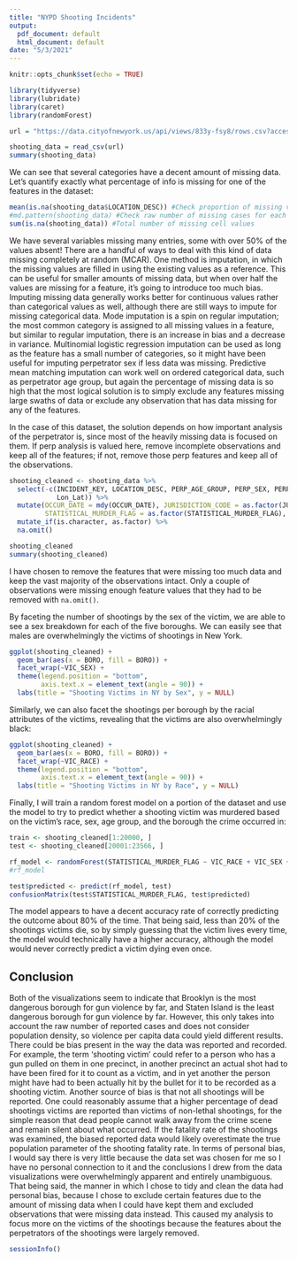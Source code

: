 ---
title: "NYPD Shooting Incidents"
output:
  pdf_document: default
  html_document: default
date: "5/3/2021"
---

```{r setup, include=FALSE}
knitr::opts_chunk$set(echo = TRUE)
```

```{r libraries, warning = FALSE, message = FALSE}
library(tidyverse)
library(lubridate)
library(caret)
library(randomForest)
```

```{r get_shooting_data, warning = FALSE, message = FALSE}

url = "https://data.cityofnewyork.us/api/views/833y-fsy8/rows.csv?accessType=DOWNLOAD"

shooting_data = read_csv(url)
summary(shooting_data)
```


We can see that several categories have a decent amount of missing data. Let's quantify exactly what percentage of info is missing for one of the features in the dataset:<br>
```{r missing, warning = FALSE, message = FALSE}
mean(is.na(shooting_data$LOCATION_DESC)) #Check proportion of missing values for a single feature
#md.pattern(shooting_data) #Check raw number of missing cases for each feature
sum(is.na(shooting_data)) #Total number of missing cell values
```

We have several variables missing many entries, some with over 50% of the values absent! There are a handful of ways to deal with this kind of data missing completely at random (MCAR). One method is imputation, in which the missing values are filled in using the existing values as a reference. This can be useful for smaller amounts of missing data, but when over half the values are missing for a feature, it's going to introduce too much bias. Imputing missing data generally works better for continuous values rather than categorical values as well, although there are still ways to impute for missing categorical data. Mode imputation is a spin on regular imputation; the most common category is assigned to all missing values in a feature, but similar to regular imputation, there is an increase in bias and a decrease in variance. Multinomial logistic regression imputation can be used as long as the feature has a small number of categories, so it might have been useful for imputing perpetrator sex if less data was missing. Predictive mean matching imputation can work well on ordered categorical data, such as perpetrator age group, but again the percentage of missing data is so high that the most logical solution is to simply exclude any features missing large swaths of data or exclude any observation that has data missing for any of the features. 

In the case of this dataset, the solution depends on how important analysis of the perpetrator is, since most of the heavily missing data is focused on them. If perp analysis is valued here, remove incomplete observations and keep all of the features; if not, remove those perp features and keep all of the observations.<br>

```{r removal, warning = FALSE, message = FALSE}
shooting_cleaned <- shooting_data %>%
  select(-c(INCIDENT_KEY, LOCATION_DESC, PERP_AGE_GROUP, PERP_SEX, PERP_RACE, X_COORD_CD, Y_COORD_CD,
            Lon_Lat)) %>%
  mutate(OCCUR_DATE = mdy(OCCUR_DATE), JURISDICTION_CODE = as.factor(JURISDICTION_CODE),
         STATISTICAL_MURDER_FLAG = as.factor(STATISTICAL_MURDER_FLAG), PRECINCT = as.factor(PRECINCT)) %>%
  mutate_if(is.character, as.factor) %>%
  na.omit()

shooting_cleaned
summary(shooting_cleaned)
```


I have chosen to remove the features that were missing too much data and keep the vast majority of the observations intact. Only a couple of observations were missing enough feature values that they had to be removed with `na.omit()`.
<br>

By faceting the number of shootings by the sex of the victim, we are able to see a sex breakdown for each of the five boroughs. We can easily see that males are overwhelmingly the victims of shootings in New York.<br>


```{r victim_sex, warning = FALSE, message = FALSE}

ggplot(shooting_cleaned) + 
  geom_bar(aes(x = BORO, fill = BORO)) +
  facet_wrap(~VIC_SEX) +
  theme(legend.position = "bottom",
        axis.text.x = element_text(angle = 90)) +
  labs(title = "Shooting Victims in NY by Sex", y = NULL)

```


Similarly, we can also facet the shootings per borough by the racial attributes of the victims, revealing that the victims are also overwhelmingly black:<br>


```{r victim_race, warning = FALSE, message = FALSE}

ggplot(shooting_cleaned) + 
  geom_bar(aes(x = BORO, fill = BORO)) +
  facet_wrap(~VIC_RACE) +
  theme(legend.position = "bottom",
        axis.text.x = element_text(angle = 90)) +
  labs(title = "Shooting Victims in NY by Race", y = NULL)

```

Finally, I will train a random forest model on a portion of the dataset and use the model to try to predict whether a shooting victim was murdered based on the victim's race, sex, age group, and the borough the crime occurred in:<br>

```{r gender_time, warning = FALSE, message = FALSE}
train <- shooting_cleaned[1:20000, ]
test <- shooting_cleaned[20001:23566, ]

rf_model <- randomForest(STATISTICAL_MURDER_FLAG ~ VIC_RACE + VIC_SEX + VIC_AGE_GROUP + BORO, data = train, proximity = TRUE)
#rf_model

test$predicted <- predict(rf_model, test)
confusionMatrix(test$STATISTICAL_MURDER_FLAG, test$predicted)

```

The model appears to have a decent accuracy rate of correctly predicting the outcome about 80% of the time. That being said, less than 20% of the shootings victims die, so by simply guessing that the victim lives every time, the model would technically have a higher accuracy, although the model would never correctly predict a victim dying even once.

## Conclusion

Both of the visualizations seem to indicate that Brooklyn is the most dangerous borough for gun violence by far, and Staten Island is the least dangerous borough for gun violence by far. However, this only takes into account the raw number of reported cases and does not consider population density, so violence per capita data could yield different results. There could be bias present in the way the data was reported and recorded. For example, the term 'shooting victim' could refer to a person who has a gun pulled on them in one precinct, in another precinct an actual shot had to have been fired for it to count as a victim, and in yet another the person might have had to been actually hit by the bullet for it to be recorded as a shooting victim. Another source of bias is that not all shootings will be reported. One could reasonably assume that a higher percentage of dead shootings victims are reported than victims of non-lethal shootings, for the simple reason that dead people cannot walk away from the crime scene and remain silent about what occurred. If the fatality rate of the shootings was examined, the biased reported data would likely overestimate the true population parameter of the shooting fatality rate. In terms of personal bias, I would say there is very little because the data set was chosen for me so I have no personal connection to it and the conclusions I drew from the data visualizations were overwhelmingly apparent and entirely unambiguous. That being said, the manner in which I chose to tidy and clean the data had personal bias, because I chose to exclude certain features due to the amount of missing data when I could have kept them and excluded observations that were missing data instead. This caused my analysis to focus more on the victims of the shootings because the features about the perpetrators of the shootings were largely removed.

```{r}
sessionInfo()
```